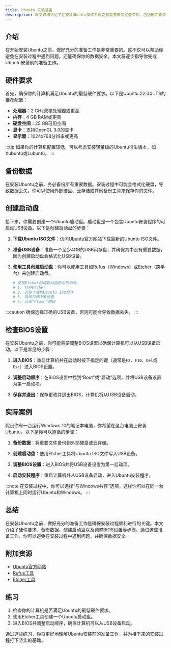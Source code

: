 ```yaml
---
title: Ubuntu 安装准备
description: 本文详细介绍了在安装Ubuntu操作系统之前需要做的准备工作，包括硬件要求、创建启动盘、备份数据等，适合初学者学习。
---
```


## 介绍

在开始安装Ubuntu之前，做好充分的准备工作是非常重要的。这不仅可以帮助你避免在安装过程中遇到问题，还能确保你的数据安全。本文将逐步指导你完成Ubuntu安装前的准备工作。

## 硬件要求

首先，确保你的计算机满足Ubuntu的最低硬件要求。以下是Ubuntu 22.04 LTS的推荐配置：

- **处理器**：2 GHz双核处理器或更高
- **内存**：4 GB RAM或更高
- **硬盘空间**：25 GB可用空间
- **显卡**：支持OpenGL 3.0的显卡
- **显示器**：1024x768分辨率或更高

:::tip
如果你的计算机配置较低，可以考虑安装轻量级的Ubuntu衍生版本，如Xubuntu或Lubuntu。
:::

## 备份数据

在安装Ubuntu之前，务必备份所有重要数据。安装过程中可能会格式化硬盘，导致数据丢失。你可以使用外部硬盘、云存储或其他备份工具来保存你的文件。

## 创建启动盘

接下来，你需要创建一个Ubuntu启动盘。启动盘是一个包含Ubuntu安装程序的可启动USB设备。以下是创建启动盘的步骤：

1. **下载Ubuntu ISO文件**：访问[Ubuntu官方网站](https://ubuntu.com/download)下载最新的Ubuntu ISO文件。

2. **准备USB设备**：准备一个至少4GB的USB闪存盘，并确保其中没有重要数据，因为创建启动盘会格式化USB设备。

3. **使用工具创建启动盘**：你可以使用工具如[Rufus](https://rufus.ie/)（Windows）或[Etcher](https://www.balena.io/etcher/)（跨平台）来创建启动盘。

   ```bash
   # 使用Etcher创建启动盘的示例命令
   # 1. 打开Etcher
   # 2. 选择下载的Ubuntu ISO文件
   # 3. 选择目标USB设备
   # 4. 点击“Flash”按钮
   ```

:::caution
确保选择正确的USB设备，否则可能会导致数据丢失。
:::

## 检查BIOS设置

在安装Ubuntu之前，你可能需要调整BIOS设置以确保计算机可以从USB设备启动。以下是常见的步骤：

1. **进入BIOS**：重启计算机并在启动时按下指定的键（通常是`F2`、`F10`、`Del`或`Esc`）进入BIOS设置。

2. **调整启动顺序**：在BIOS设置中找到“Boot”或“启动”选项，并将USB设备设置为第一启动项。

3. **保存并退出**：保存更改并退出BIOS，计算机将从USB设备启动。

## 实际案例

假设你有一台运行Windows 10的笔记本电脑，你希望在这台电脑上安装Ubuntu。以下是你可以遵循的步骤：

1. **备份数据**：将重要文件备份到外部硬盘或云存储。

2. **创建启动盘**：使用Etcher工具将Ubuntu ISO文件写入USB设备。

3. **调整BIOS设置**：进入BIOS并将USB设备设置为第一启动项。

4. **启动安装程序**：重启计算机并从USB设备启动，进入Ubuntu安装程序。

:::note
在安装过程中，你可以选择“与Windows共存”选项，这样你可以在同一台计算机上同时运行Ubuntu和Windows。
:::

## 总结

在安装Ubuntu之前，做好充分的准备工作是确保安装过程顺利进行的关键。本文介绍了硬件要求、备份数据、创建启动盘以及调整BIOS设置等步骤。通过这些准备工作，你可以避免在安装过程中遇到问题，并确保数据安全。

## 附加资源

- [Ubuntu官方网站](https://ubuntu.com/)
- [Rufus工具](https://rufus.ie/)
- [Etcher工具](https://www.balena.io/etcher/)

## 练习

1. 检查你的计算机是否满足Ubuntu的最低硬件要求。
2. 使用Etcher工具创建一个Ubuntu启动盘。
3. 进入BIOS并调整启动顺序，确保计算机可以从USB设备启动。

通过这些练习，你将更好地理解Ubuntu安装前的准备工作，并为接下来的安装过程打下坚实的基础。